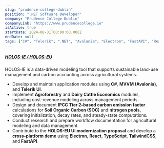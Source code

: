 ```yaml
---
slug: "prudence-college-dublin"
position: ".NET Software Developer"
company: "Prudence College Dublin"
companyLink: "https://www.prudencecollege.ie"
isActive: true
startDate: 2024-08-01T00:00:00.000Z
endDate: null
tags: ["C#", "Telerik", ".NET", "Avalonia", "Electron", "FastAPI", "React"]
---
```


##### [HOLOS-IE / HOLOS-EU](https://www.ucd.ie/holos-ie/)

HOLOS-IE is a data-driven modeling tool that supports sustainable land-use management and carbon accounting across agricultural systems.

- Develop and maintain application modules using **C#**, **MVVM (Avalonia)**, and **Telerik UI**.
- Implement **Agroforestry** and **Dairy Cattle Economics** modules, including cost–revenue modeling across management periods.
- Design and document **IPCC Tier 2–based carbon emission factor** calculations for **Soil Organic Carbon (SOC)** and **nitrogen pools**, covering initialization, decay rates, and steady-state computations.
- Conduct research and prepare workflow documentation for agricultural modeling and data management.
- Contribute to the **HOLOS-EU UI modernization proposal** and develop a **cross-platform demo** using **Electron**, **React**, **TypeScript**, **TailwindCSS**, and **FastAPI**.
